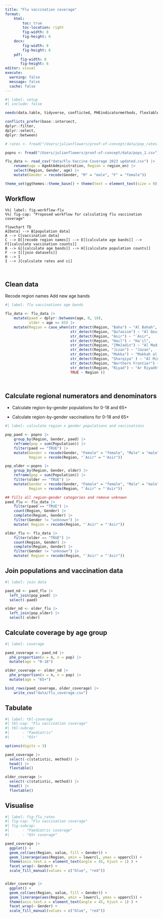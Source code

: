 ```yaml
---
title: "Flu vaccination coverage"
format: 
    html:
        toc: true
        toc-location: right
        fig-width: 8
        fig-height: 6
    docx: 
        fig-width: 8
        fig-height: 6
    pdf: 
       fig-width: 8
       fig-height: 6
editor: visual
execute: 
  warning: false
  message: false
  cache: false
---
```


```r
#| label: setup
#| include: false

needs(data.table, tidyverse, conflicted, PHEindicatormethods, flextable)

conflicts_prefer(base::intersect, 
dplyr::filter, 
dplyr::select, 
dplyr::between)

# rates <- fread("/Users/julianflowers/proof-of-concept/data/pop_rates.csv")

popns <- fread("/Users/julianflowers/proof-of-concept/data/pops_1.csv")

flu_data <- read_csv("data/Flu Vaccine Coverage 2023 updated.csv") |>
    rename(age = AgeAtAdministration, Region = region_en) |>
    select(Region, Gender, age) |>
    mutate(Gender = recode(Gender, "M" = "male", "F" = "female"))

theme_set(ggthemes::theme_base() + theme(text = element_text(size = 9), panel.background = element_blank()))

```

## Workflow

```mermaid
%%| label: fig-workflow-flu
%%| fig-cap: "Proposed workflow for calculating flu vaccination coverage"

flowchart TD
A[Data] --> B[population data]
A --> C[vaccination data]
C --> D[[recode region names]] --> E[[calculate age bands]] --> F[[calculate vaccination counts]]
B --> G[[calculate age bands]] --> H[[calculate population counts]]
F --> I[[join datasets]]
H --> I
I --> J[calculate rates and ci]



```

## Clean data

Recode region names Add new age bands

```r
#| label: flu vaccinations age bands

flu_data <- flu_data |>
    mutate(paed = dplyr::between(age, 0, 18), 
           older = age >= 65) |>
    mutate(Region = case_when(str_detect(Region, "Baha") ~ "Al Bahah", 
                              str_detect(Region, "Qu?assim") ~ "Al Qasim",
                              str_detect(Region, "Asir") ~ "`Asir",
                              str_detect(Region, "Hail") ~ "Ha'il",
                              str_detect(Region, "[Mm]adin") ~ "Al Madinah al Munawwarah",
                              str_detect(Region, "Jizan") ~ "Jazan",
                              str_detect(Region, "Makka") ~ "Makkah al Mukarramah",
                              str_detect(Region, "Sharqiya" ) ~ "Al Mintaqah ash Sharqiyah",
                              str_detect(Region, "Northern Frontier") ~ "Al Hudud ash Shamaliyah",
                              str_detect(Region, "Riyad") ~ "Ar Riyadh",
                              TRUE ~ Region ))




```

## Calculate regional numerators and denominators

-   Calculate region-by-gender populations for 0-18 and 65+

-   Calculate region-by-gender vaccinations for 0-18 and 65+

```r
#| label: calculate region x gender populations and vaccinations

pop_paed <- popns |>
    group_by(Region, Gender, paed) |>
    reframe(pop = sum(Population)) |>
    filter(paed == "TRUE") |>
    mutate(Gender = recode(Gender, "Female" = "female", "Male" = "male"), 
           Region = recode(Region, "`Asir" = "'Asir"))

pop_older <-popns |>
    group_by(Region, Gender, older) |>
    reframe(pop = sum(Population)) |>
    filter(older == "TRUE") |>
    mutate(Gender = recode(Gender, "Female" = "female", "Male" = "male"), 
           Region = recode(Region, "`Asir" = "'Asir"))

## fills all region-gender categories and remove unknown
paed_flu <- flu_data |>
    filter(paed == "TRUE") |>
    count(Region, Gender) |>
    complete(Region, Gender) |>
    filter(Gender != "unknown") |>
    mutate( Region = recode(Region, "`Asir" = "'Asir"))

older_flu <- flu_data |>
    filter(older == "TRUE") |>
    count(Region, Gender) |>
    complete(Region, Gender) |>
    filter(Gender != "unknown") |>
    mutate( Region = recode(Region, "`Asir" = "'Asir"))


```

## Join populations and vaccination data

```r
#| label: join data

paed_nd <- paed_flu |>
  left_join(pop_paed) |>
  select(-paed)

older_nd <- older_flu |>
  left_join(pop_older) |>
  select(-older)

```

## Calculate coverage by age group

```r
#| label: coverage

paed_coverage <- paed_nd |>
  phe_proportion(x = n, n = pop) |>
  mutate(age = "0-18")    

older_coverage <- older_nd |>
  phe_proportion(x = n, n = pop) |>
  mutate(age = "65+")

bind_rows(paed_coverage, older_coverage) |>
    write_csv("data/flu_coverage.csv")

```

## Tabulate

```r
#| label: tbl-coverage
#| tbl-cap: "Flu vaccination coverage"
#| tbl-subcap: 
#|      - "Paediatric"
#|      - "65+"

options(digits = 3)

paed_coverage |>
  select(-c(statistic, method)) |>
  head() |>
  flextable()

older_coverage |>
  select(-c(statistic, method)) |>
  head() |>
  flextable()

```



## Visualise

```r
#| label: fig-flu_rates
#| fig-cap: "Flu vaccination coverage"
#| fig-subcap: 
#|      - "Paediatric coverage"
#|      - "65+ coverage"

paed_coverage |>
  ggplot() +
  geom_col(aes(Region, value, fill = Gender)) +
  geom_linerange(aes(Region, ymin = lowercl, ymax = uppercl)) +
  theme(axis.text.x = element_text(angle = 45, hjust = 1) ) +
  facet_wrap(~ Gender) +
  scale_fill_manual(values = c("blue", "red"))


older_coverage |>
  ggplot() +
  geom_col(aes(Region, value, fill = Gender)) +
  geom_linerange(aes(Region, ymin = lowercl, ymax = uppercl)) +
  theme(axis.text.x = element_text(angle = 45, hjust = 1) ) +
  facet_wrap(~ Gender) +
  scale_fill_manual(values = c("blue", "red")) 




```

